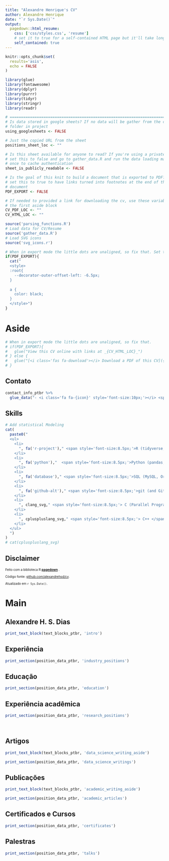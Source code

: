 ```yaml
---
title: "Alexandre Henrique's CV"
author: Alexandre Henrique
date: "`r Sys.Date()`"
output:
  pagedown::html_resume:
    css: ['css/styles.css', 'resume']
    # set it to true for a self-contained HTML page but it'll take longer to render
    self_contained: true
---
```


```r
knitr::opts_chunk$set(
  results='asis', 
  echo = FALSE
)

library(glue)
library(fontawesome)
library(dplyr)
library(purrr)
library(tidyr)
library(stringr)
library(readr)

# ======================================================================
# Is data stored in google sheets? If no data will be gather from the csvs/
# folder in project
using_googlesheets <- FALSE

# Just the copied URL from the sheet
positions_sheet_loc <- ""

# Is this sheet available for anyone to read? If you're using a private sheet
# set this to false and go to gather_data.R and run the data loading manually
# once to cache authentication
sheet_is_publicly_readable <- FALSE

# Is the goal of this knit to build a document that is exported to PDF? If so
# set this to true to have links turned into footnotes at the end of the
# document
PDF_EXPORT <- FALSE

# If needed to provided a link for downloading the cv, use these variables and uncomment
# the first aside block
CV_PDF_LOC <- ""
CV_HTML_LOC <- ""

source('parsing_functions.R') 
# Load data for CV/Resume
source('gather_data.R')
# Load SVG icons
source('svg_icons.r')
```


```r
# When in export mode the little dots are unaligned, so fix that. Set the links to black color
if(PDF_EXPORT){
  cat("
  <style>
  :root{
    --decorator-outer-offset-left: -6.5px;
  }
  
  a {
    color: black;
  }
  </style>")
}
```


Aside
================================================================================

<!-- ![logo](logo.png){width=100%} -->

```r
# When in export mode the little dots are unaligned, so fix that. 
# if(PDF_EXPORT){
#   glue("View this CV online with links at _{CV_HTML_LOC}_")
# } else {
#   glue("[<i class='fas fa-download'></i> Download a PDF of this CV]({CV_PDF_LOC})")
# }
```

Contato {#contact}
--------------------------------------------------------------------------------

```r
contact_info_ptbr %>% 
  glue_data("- <i class='fa fa-{icon}' style='font-size:10px;'></i> <span style='font-size:8.5px;'>{contact}</span>")
```


Skills {#skills}
--------------------------------------------------------------------------------
```r
# Add statistical Modeling
cat(
  paste0("
  <ul>
    <li>
      ", fa('r-project')," <span style='font-size:8.5px;'>R (tidyverse, base R, package development)</span>
    </li>
    <li>
      ", fa('python'),"  <span style='font-size:8.5px;'>Python (pandas, numpy, matplotlib, seaborn, statsmodels, scikit-Learn)</span>
    </li>
    <li>
      ", fa('database')," <span style='font-size:8.5px;'>SQL (MySQL, Oracle)</span>
    </li>
    <li>
      ", fa('github-alt')," <span style='font-size:8.5px;'>git (and GitHub)</span>
    </li>
    <li>
      ", clang_svg," <span style='font-size:8.5px;'> C (Parallel Programming with OpenMP, pthreads and MPI)</span>
    </li>
    <li>
      ", cpluspluslang_svg," <span style='font-size:8.5px;'> C++ </span>
    </li>
  </ul>
  ")
)
# cat(cpluspluslang_svg)

```


Disclaimer {#disclaimer}
--------------------------------------------------------------------------------

<div style="font-size:10px;">
  Feito com a biblioteca R [**pagedown**](https://github.com/rstudio/pagedown) . 

  Código fonte: [github.com/alexandrehsd/cv](https://github.com/alexandrehsd/cv).

  Atualizado em `r Sys.Date()`.
</div>

Main
================================================================================

Alexandre H. S. Dias {#title}
--------------------------------------------------------------------------------

```r
print_text_block(text_blocks_ptbr, 'intro')
```

Experiência {data-icon=suitcase}
--------------------------------------------------------------------------------

```r
print_section(position_data_ptbr, 'industry_positions')
```


Educação {data-icon=graduation-cap data-concise=true}
--------------------------------------------------------------------------------

```r
print_section(position_data_ptbr, 'education')
```


Experiência acadêmica {data-icon=laptop}
--------------------------------------------------------------------------------

```r
print_section(position_data_ptbr, 'research_positions')
```

<br>

Artigos {data-icon=chart-line}
--------------------------------------------------------------------------------

::: aside
```r
print_text_block(text_blocks_ptbr, 'data_science_writing_aside')
```
:::

```r
print_section(position_data_ptbr, 'data_science_writings')
```

Publicações {data-icon=book}
--------------------------------------------------------------------------------

::: aside
```r
print_text_block(text_blocks_ptbr, 'academic_writing_aside')
```
:::

```r
print_section(position_data_ptbr, 'academic_articles')
```

Certificados e Cursos {data-icon=certificate}
--------------------------------------------------------------------------------

```r
print_section(position_data_ptbr, 'certificates')
```

Palestras {data-icon=chalkboard-teacher}
--------------------------------------------------------------------------------

```r
print_section(position_data_ptbr, 'talks')
```
